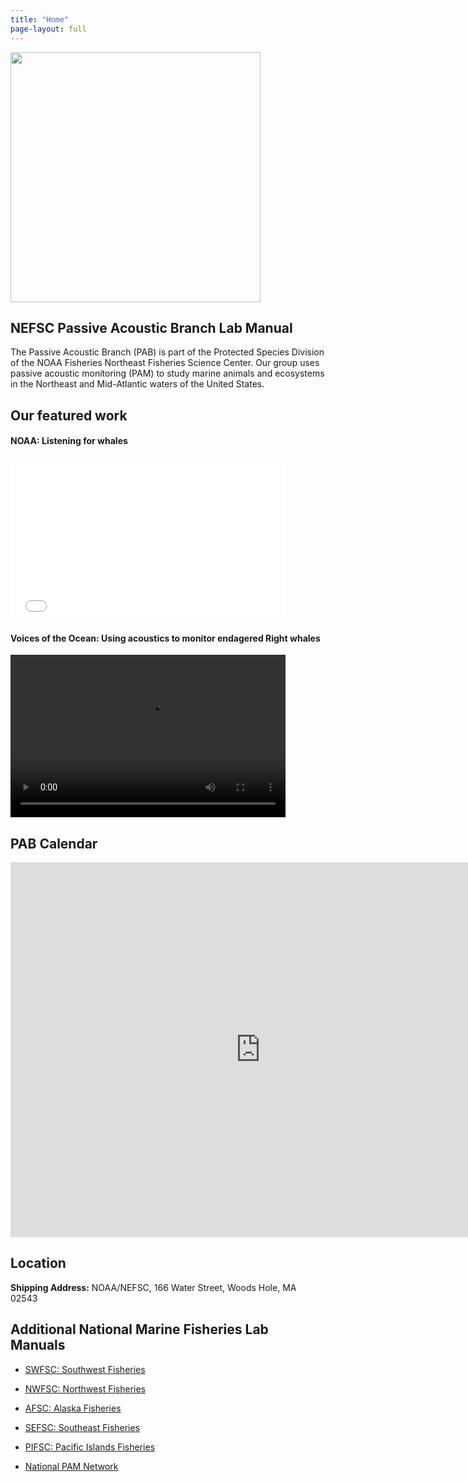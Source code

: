```yaml
---
title: "Home"
page-layout: full
---
```


![](/figs/infographics/Logo/Logo-SC.png){width=400}

## NEFSC Passive Acoustic Branch Lab Manual

The Passive Acoustic Branch (PAB) is part of the Protected Species Division of the NOAA Fisheries Northeast Fisheries Science Center. Our group uses passive acoustic monitoring (PAM) to study marine animals and ecosystems in the Northeast and Mid-Atlantic waters of the United States.

## Our featured work

#### NOAA: Listening for whales  
<iframe src='//players.brightcove.net/659677166001/4b3c8a9e-7bf7-43dd-b693-2614cc1ed6b7_default/index.html?videoId=6364921533112' allowfullscreen frameborder=0 width="440" height="260"></iframe>


#### Voices of the Ocean: Using acoustics to monitor endagered Right whales

<video width="440" height="260" controls>
  <source src=/figs/Videos/VITS.2.T.mp4 type="video/mp4">
  </video>


## PAB Calendar
<iframe src="https://calendar.google.com/calendar/embed?src=noaa.gov_n19q6r5ojpaqhn1v1sd6q1l3ig%40group.calendar.google.com&ctz=America%2FNew_York" style="border: 0" width="800" height="600" frameborder="0" scrolling="no">
</iframe>

## Location
**Shipping Address:** NOAA/NEFSC, 166 Water Street, Woods Hole, MA 02543

## Additional National Marine Fisheries Lab Manuals

-   [SWFSC: Southwest Fisheries](https://sael-swfsc.github.io/SAEL-lab-manual/)

-   [NWFSC: Northwest Fisheries](https://noaa-nwfsc.github.io/NWFSC-PAM-Lab-Manual/)

-   [AFSC: Alaska Fisheries](https://noaa-afsc.github.io/AFSC-MML-PAM-Lab-Manual/)

-   [SEFSC: Southeast Fisheries](https://sefsc.github.io/SEFSC-PAM-Lab-Manual/)

-   [PIFSC: Pacific Islands Fisheries](https://pifsc-protected-species-division.github.io/CRP_PAM_Manual/)

-   [National PAM Network](https://github.com/nmfs-ost/PAM_National_Network)